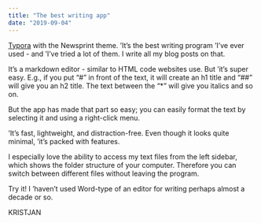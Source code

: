 ```yaml
---
title: "The best writing app"
date: "2019-09-04"
---
```


[Typora](https://www.typora.io/) with the Newsprint theme. ’It’s the best writing program ’I’ve ever used - and ’I’ve tried a lot of them. I write all my blog posts on that.

It’s a markdown editor - similar to HTML code websites use. But ’it’s super easy. E.g., if you put “#” in front of the text, it will create an h1 title and “##” will give you an h2 title. The text between the “\*” will give you italics and so on.

But the app has made that part so easy; you can easily format the text by selecting it and using a right-click menu.

’It’s fast, lightweight, and distraction-free. Even though it looks quite minimal, ’it’s packed with features. 

I especially love the ability to access my text files from the left sidebar, which shows the folder structure of your computer. Therefore you can switch between different files without leaving the program.

Try it! I ’haven’t used Word-type of an editor for writing perhaps almost a decade or so.

KRISTJAN
